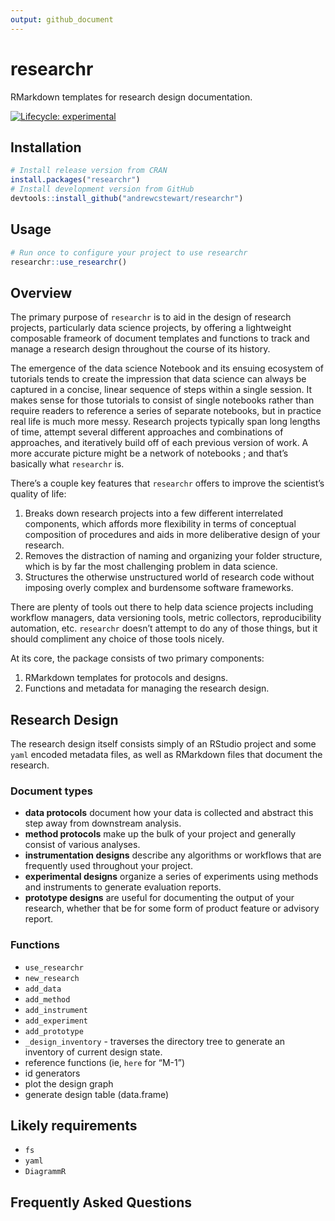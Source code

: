 ```yaml
---
output: github_document
---
```


<!-- README.md is generated from README.Rmd. Please edit that file -->

# researchr
RMarkdown templates for research design documentation.

<!-- badges: start -->
[![Lifecycle: experimental](https://img.shields.io/badge/lifecycle-experimental-orange.svg)](https://www.tidyverse.org/lifecycle/#experimental)
<!-- badges: end -->

## Installation

```r
# Install release version from CRAN
install.packages("researchr")
# Install development version from GitHub
devtools::install_github("andrewcstewart/researchr")
```

## Usage

```r
# Run once to configure your project to use researchr
researchr::use_researchr()
```

## Overview

The primary purpose of `researchr` is to aid in the design of research projects, particularly data science projects, by offering a lightweight composable frameork of document templates and functions to track and manage a research design throughout the course of its history.

The emergence of the data science Notebook and its ensuing ecosystem of tutorials tends to create the impression that data science can always be captured in a concise, linear sequence of steps within a single session. It makes sense for those tutorials to consist of single notebooks rather than require readers to reference a series of separate notebooks, but in practice real life is much more messy. Research projects typically span long lengths of time, attempt several different approaches and combinations of approaches, and iteratively build off of each previous version of work. A more accurate picture might be a network of notebooks ; and that's basically what `researchr` is.

There's a couple key features that `researchr` offers to improve the scientist's quality of life:

1. Breaks down research projects into a few different interrelated components, which affords more flexibility in terms of conceptual composition of procedures and aids in more deliberative design of your research.
2. Removes the distraction of naming and organizing your folder structure, which is by far the most challenging problem in data science.
3. Structures the otherwise unstructured world of research code without imposing overly complex and burdensome software frameworks.

There are plenty of tools out there to help data science projects including workflow managers, data versioning tools, metric collectors, reproducibility automation, etc. `researchr` doesn't attempt to do any of those things, but it should compliment any choice of those tools nicely.

At its core, the package consists of two primary components:

1. RMarkdown templates for protocols and designs.
2. Functions and metadata for managing the research design.

## Research Design

The research design itself consists simply of an RStudio project and some `yaml` encoded metadata files, as well as RMarkdown files that document the research. 

### Document types

- **data protocols** document how your data is collected and abstract this step away from downstream analysis.
- **method protocols** make up the bulk of your project and generally consist of various analyses.
- **instrumentation designs** describe any algorithms or workflows that are frequently used throughout your project.
- **experimental designs** organize a series of experiments using methods and instruments to generate evaluation reports.
- **prototype designs** are useful for documenting the output of your research, whether that be for some form of product feature or advisory report.

### Functions

- `use_researchr`
- `new_research`
- `add_data`
- `add_method`
- `add_instrument`
- `add_experiment`
- `add_prototype`
- `_design_inventory` - traverses the directory tree to generate an inventory of current design state.
- reference functions (ie, `here` for "M-1")
- id generators
- plot the design graph
- generate design table (data.frame)

## Likely requirements 

- `fs`
- `yaml`
- `DiagrammR`


## Frequently Asked Questions 



